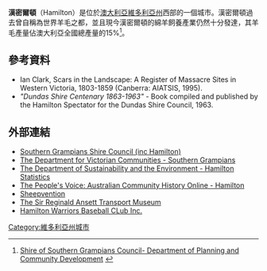 {{Infobox Australian place 
| type = city
| name     = 漢密爾頓
| state    = Vic
| image    = Hamilton Roundabout.JPG
| caption  = The intersection of Thompson and Gray streets in the centre of Hamilton
| area     = 22.8
| lga      = Shire of Southern Grampians
| use_lga_map = <!--未創建，請留空-->
| postcode = 3300
| pop      = 10104
| density  = 443<!--手動計算-->
| pop_year = 2011年
| pop_footnotes = <ref>{{cite web|title=2011 Census QuickStats: Hamilton (Vic.)|url=http://www.censusdata.abs.gov.au/census_services/getproduct/census/2011/quickstat/SSC20587?opendocument&navpos=220|publisher=Australia Bureau of Statistics|accessdate=11 May 2013|archive-date=2015-09-24|archive-url=https://web.archive.org/web/20150924045521/http://www.censusdata.abs.gov.au/census_services/getproduct/census/2011/quickstat/SSC20587?opendocument&navpos=220|dead-url=no}}</ref>
| est      = 
| elevation= 
| dist1    = 300
| location1= [[墨爾本|墨爾本]]
| dist2    = 130
| location2= [[霍舍姆_(維多利亞州)|霍舍姆 (維多利亞州)]]
| dist3    = 128
| location3= [[甘比爾山|甘比爾山]]
| coordinates={{coord|37|44|S|142|01|E|region:AU-VIC_type:city(9000)|display=inline,title}}
| latd  =37 |latm =44 |lats  =0
| longd =142 |longm =01 |longs =0
| maxtemp  = 18.9
| mintemp  = 7.5
| rainfall = 617.7
| stategov = [[Electoral_district_of_Lowan|Lowan]]
| fedgov   = [[旺農_(澳大利亞國會選區)|旺農]]
}}
'''漢密爾頓'''（Hamilton）是位於[[澳大利亞|澳大利亞]][[維多利亞州|維多利亞州]]西部的一個城市。漢密爾頓過去曾自稱為世界羊毛之都，並且現今漢密爾頓的綿羊飼養產業仍然十分發達，其羊毛產量佔澳大利亞全國總產量的15%<ref>[http://www.dvc.vic.gov.au/web20/dvclgv.nsf/AllDocs/E2778992BC7B75ACCA25716100824923 Shire of Southern Grampians Council- Department of Planning and Community Development<!-- Bot generated title -->] {{webarchive|url=https://web.archive.org/web/20060902123629/http://www.dvc.vic.gov.au/web20/dvclgv.nsf/AllDocs/E2778992BC7B75ACCA25716100824923 |date=2006-09-02 }}</ref>。
==參考資料==
{{reflist}}
*Ian Clark, Scars in the Landscape: A Register of Massacre Sites in Western Victoria, 1803-1859 (Canberra: AIATSIS, 1995).
*''"Dundas Shire Centenary 1863-1963"'' - Book compiled and published by the Hamilton Spectator for the Dundas Shire Council, 1963.
==外部連結==
{{commons category-inline}}
*[http://www.sthgrampians.vic.gov.au/ Southern Grampians Shire Council (inc Hamilton)] {{Wayback|url=http://www.sthgrampians.vic.gov.au/ |date=20061206013928 }}
*[https://web.archive.org/web/20060902123629/http://www.dvc.vic.gov.au/web20/dvclgv.nsf/AllDocs/E2778992BC7B75ACCA25716100824923 The Department for Victorian Communities - Southern Grampians]
*[http://www.doi.vic.gov.au/DOI/knowyour.nsf/webPageSummaries/NEWTON-Hamilton-All#TESTINGSUMMARY The Department of Sustainability and the Environment - Hamilton Statistics] {{Wayback|url=http://www.doi.vic.gov.au/DOI/knowyour.nsf/webPageSummaries/NEWTON-Hamilton-All#TESTINGSUMMARY |date=20071022065556 }}
*[https://web.archive.org/web/20060819052740/http://peoplesvoice.gov.au/stories/vic/hamilton/hamilton_c.htm The People's Voice: Australian Community History Online - Hamilton]
*[http://www.sheepvention.com/ Sheepvention] {{Wayback|url=http://www.sheepvention.com/ |date=20110716053213 }}
*[http://www.ansett.com.au/museum/museum_f.htm The Sir Reginald Ansett Transport Museum] {{Wayback|url=http://www.ansett.com.au/museum/museum_f.htm |date=20210326054734 }}
*[https://web.archive.org/web/20190612052203/http://www.hamilton.baseball.com.au/ Hamilton Warriors Baseball CLub Inc.]
[[Category:維多利亞州城市|Category:維多利亞州城市]]